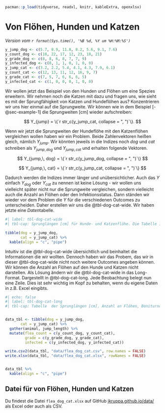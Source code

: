 ```r
pacman::p_load(tidyverse, readxl, knitr, kableExtra, openxlsx)
```

# Von Flöhen, Hunden und Katzen {#sec-example-2}

*Version vom `r format(Sys.time(), '%B %d, %Y um %H:%M:%S')`*

```r
y_jump_dog <- c(5.7, 8.9, 11.8, 8.2, 5.6, 9.1, 7.6)
y_count_dog <- c(18, 22, 17, 12, 23, 18, 21)
y_grade_dog <- c(8, 8, 6, 8, 7, 7, 9)
y_infected_dog <- c(0, 1, 1, 0, 1, 0, 0)
y_jump_cat <- c(3.2, 2.2, 5.4, 4.1, 4.3, 7.9, 6.1)
y_count_cat <- c(12, 13, 11, 12, 16, 9, 7)
y_grade_cat <- c(7, 5, 7, 6, 6, 6, 5)
y_infected_cat <- c(1, 0, 0, 0, 1, 0, 0)
```

Wir wollen jetzt das Beispiel von den Hunden und Flöhen um eine Spezies erweitern. Wir nehmen noch die Katzen mit dazu und fragen uns, wie sieht es mit der Sprungfähigkeit von Katzen und Hundeflöhen aus? Konzentrieren wir uns hier einmal auf die Sprungweite. Wir können wie in dem Beispiel [-@sec-example-1] die Sprungweiten \[cm\] wieder aufschreiben:

$$
Y_{jump} = \{`r str_c(y_jump_cat, collapse = ", ")`\}.
$$

Wenn wir jetzt die Sprungweiten der Hundeflöhe mit den Katzenflöhen vergleichen wollen haben wir ein Problem. Beide Zahlenvektoren heißen gleich, nämlich $Y_{jump}$. Wir könnten jeweils in die Indizes noch $dog$ und $cat$ schreiben als $Y_{jump,\, dog}$ und $Y_{jump,\, cat}$ und erhalten folgende Vektoren.

$$
Y_{jump,\, dog} = \{`r str_c(y_jump_dog, collapse = ", ")`\}
$$

$$
Y_{jump,\, cat} = \{`r str_c(y_jump_cat, collapse = ", ")`\}
$$

Dadurch werden die Indizes immer länger und unübersichticher. Auch das $Y$ einfach $Y_{dog}$ oder $Y_{cat}$ zu nennen ist keine Lösung - wir wollen uns vielleicht später nicht nur die Sprungweite vergleichen, sondern vielleicht auch die Anzahl an Flöhen oder den Infektionsstatus. Dann ständen wir wieder vor dem Problem die $Y$ für die verschiedenen Outcomes zu unterscheiden. Daher erstellen wir uns die @tbl-dog-cat-wide. Wir haben jetzte eine *Daten*tabelle.

```r
#| label: tbl-dog-cat-wide
#| tbl-cap: Sprunglängen [cm] für Hunde- und Katzenflöhe. Die Tabelle ist im Wide-Format dargestellt.

tibble(dog = y_jump_dog,
       cat = y_jump_cat) %>%
  kable(align = "c", "pipe")

```

Intuitiv ist die @tbl-dog-cat-wide übersichtlich und beinhaltet die Informationen die wir wollten. Dennoch haben wir das Probem, das wir in dieser @tbl-dog-cat-wide nicht noch weitere Outcomes angeben können. Wir können die Anzahl an Flöhen auf den Hunde und Katzen nicht darstellen. Als Lösung ändern wir die @tbl-dog-cat-wide in das Long-Format. Dargestellt in @tbl-dog-cat-long. Jede Beobachtung belegt nun eine Zeile. Dies ist sehr wichtig im Kopf zu behalten, wenn du eigene Daten in z.B. Excel eingibts.

```r
#| echo: false
#| label: tbl-dog-cat-long
#| tbl-cap: Tabelle  der Sprunglängen [cm], Anzahl an Flöhen, Boniturnote sowie der Infektionsstatus von Hunde- und Katzenflöhe. Die Tabelle ist im Long-Format dargestellt.


data_tbl <- tibble(dog = y_jump_dog,
       cat = y_jump_cat) %>%
  gather(animal, jump_length) %>%
  mutate(flea_count = c(y_count_dog, y_count_cat),
         grade = c(y_grade_dog, y_grade_cat),
         infected = c(y_infected_dog, y_infected_cat))

write.csv2(data_tbl, "data/flea_dog_cat.csv", row.names = FALSE)
write.xlsx(data_tbl, "data/flea_dog_cat.xlsx", rowNames = FALSE)


data_tbl %>%
  kable(align = "c", "pipe")

```

::: callout-tip
## Datei für von Flöhen, Hunden und Katzen

Du findest die Datei `flea_dog_cat.xlsx` auf GitHub [jkruppa.github.io/data/](https://github.com/jkruppa/jkruppa.github.io/tree/master/data) als Excel oder auch als CSV.
:::
